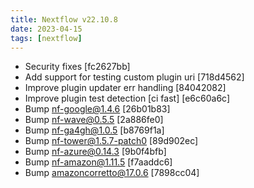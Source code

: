 ```yaml
---
title: Nextflow v22.10.8
date: 2023-04-15
tags: [nextflow]
---
```


- Security fixes [fc2627bb]
- Add support for testing custom plugin uri [718d4562]
- Improve plugin updater err handling [84042082]
- Improve plugin test detection [ci fast] [e6c60a6c]
- Bump nf-google@1.4.6 [26b01b83]
- Bump nf-wave@0.5.5 [2a886fe0]
- Bump nf-ga4gh@1.0.5 [b8769f1a]
- Bump nf-tower@1.5.7-patch0 [89d902ec]
- Bump nf-azure@0.14.3 [9b0f4bfb]
- Bump nf-amazon@1.11.5 [f7aaddc6]
- Bump amazoncorretto@17.0.6 [7898cc04]
